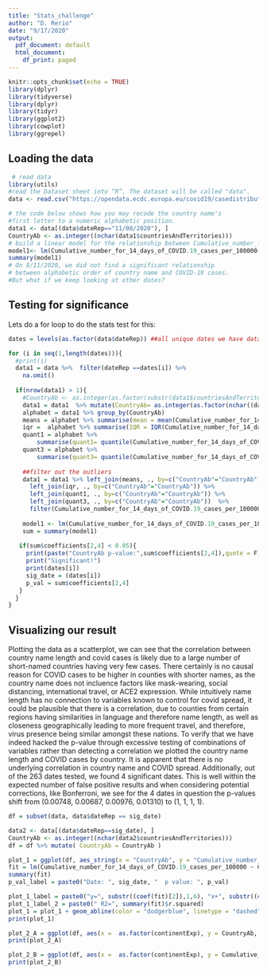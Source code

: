 ---
title: "Stats_challenge"
author: "D. Rerio"
date: "9/17/2020"
output:
  pdf_document: default
  html_document:
    df_print: paged
---

```{r setup, include=FALSE}
knitr::opts_chunk$set(echo = TRUE)
library(dplyr)
library(tidyverse)
library(dplyr)
library(tidyr)
library(ggplot2)
library(cowplot)
library(ggrepel)
```

## Loading the data

```{r}
 # read data
library(utils)
#read the Dataset sheet into “R”. The dataset will be called "data".
data <- read.csv("https://opendata.ecdc.europa.eu/covid19/casedistribution/csv", na.strings = "", fileEncoding = "UTF-8-BOM")

# the code below shows how you may recode the country name's
#first letter to a numeric alphabetic position.
data1 <- data[(data$dateRep=="11/08/2020"), ]
CountryAb <- as.integer((nchar(data1$countriesAndTerritories)))
# build a linear model for the relationship between Cumulative_number_for_14_days_of_COVID.19_ca
model1<- lm(Cumulative_number_for_14_days_of_COVID.19_cases_per_100000~CountryAb, data=data1) 
summary(model1)
# On 8/11/2020, we did not find a significant relationship
# between alphabetic order of country name and COVID-19 cases.
#But what if we keep looking at other dates?
```

## Testing for significance
Lets do a for loop to do the stats test for this:

```{r, message=FALSE}
dates = levels(as.factor(data$dateRep)) ##all unique dates we have data on

for (i in seq(1,length(dates))){
  #print(i)
  data1 = data %>%  filter(dateRep ==dates[i]) %>% 
    na.omit() 
 
  if(nrow(data1) > 1){
    #CountryAb <- as.integer(as.factor(substr(data1$countriesAndTerritories,1,1)))
    data1 = data1  %>% mutate(CountryAb= as.integer(as.factor(nchar((data1$countriesAndTerritories))))) 
    alphabet = data1 %>% group_by(CountryAb)
    means = alphabet %>% summarise(mean = mean(Cumulative_number_for_14_days_of_COVID.19_cases_per_100000))
    iqr =  alphabet %>% summarise(IQR = IQR(Cumulative_number_for_14_days_of_COVID.19_cases_per_100000))
    quant1 = alphabet %>% 
        summarise(quant1= quantile(Cumulative_number_for_14_days_of_COVID.19_cases_per_100000)[2])
    quant3 = alphabet %>%
        summarise(quant3= quantile(Cumulative_number_for_14_days_of_COVID.19_cases_per_100000)[4])
    
    ##filter out the outliers
    data1 = data1 %>% left_join(means, ., by=c("CountryAb"="CountryAb")) %>%
      left_join(iqr, ., by=c("CountryAb"="CountryAb")) %>%
      left_join(quant1, ., by=c("CountryAb"="CountryAb")) %>%
      left_join(quant3, ., by=c("CountryAb"="CountryAb"))  %>%
      filter(Cumulative_number_for_14_days_of_COVID.19_cases_per_100000 > quant1 - IQR*1.5  |Cumulative_number_for_14_days_of_COVID.19_cases_per_100000 < quant3 + IQR*1.5 )
 
    model1 <- lm(Cumulative_number_for_14_days_of_COVID.19_cases_per_100000~CountryAb, data=data1) 
    sum = summary(model1) 
   
   if(sum$coefficients[2,4] < 0.05){
     print(paste("CountryAb p-value:",sum$coefficients[2,4]),quote = F)
     print("Significant!")
     print(dates[i])
     sig_date = (dates[i])
     p_val = sum$coefficients[2,4]
   }
  }
}
```



## Visualizing our result


Plotting the data as a scatterplot, we can see that the correlation between country name length and covid cases is likely due to a large number of short-named countries having very few cases. There certainly is no causal reason for COVID cases to be higher in counties with shorter names, as the country name does not incluence factors like mask-wearing, social distancing, international travel, or ACE2 expression. While intuitively name length has no connection to variables known to control for covid spread, it could be plausible that there is a correlation, due to counties from certain regions having similarities in language and therefore name length, as well as closeness geographically leading to more frequent travel, and therefore, virus presence being similar amongst these nations. To verify that we have indeed hacked the p-value through excessive testing of combinations of variables rather than detecting a correlation we plotted the country name length and COVID cases by country. It is apparent that there is no underlying correlation in country name and COVID spread. Additionally, out of the 263 dates tested, we found 4 significant dates. This is well within the expected number of false positive results and when considering potential corrections, like  Bonferroni, we see for the 4 dates in question the p-values shift from (0.00748, 0.00687, 0.00976, 0.01310) to (1, 1, 1, 1).


```{r}
df = subset(data, data$dateRep == sig_date)

data2 <- data[(data$dateRep==sig_date), ]
CountryAb <- as.integer((nchar(data2$countriesAndTerritories)))
df = df %>% mutate( CountryAb = CountryAb )

plot_1 = ggplot(df, aes_string(x = "CountryAb", y = "Cumulative_number_for_14_days_of_COVID.19_cases_per_100000")) + geom_point() + labs( x = "Number of letters in country name", y = "Covid Cases [cumulative for 14 days]", title = "Correlation between Country name length and COVID Cases") + theme_cowplot()
fit = lm(Cumulative_number_for_14_days_of_COVID.19_cases_per_100000 ~ CountryAb, df)
summary(fit)
p_val_label = paste0("Date: ", sig_date, "  p value: ", p_val)

plot_1_label = paste0("y=", substr((coef(fit)[2]),1,6), "x+", substr((coef(fit)[1]),1,6))
plot_1_label_2 = paste0(" R2=", summary(fit)$r.squared)
plot_1 = plot_1 + geom_abline(color = "dodgerblue", linetype = "dashed", intercept = coef(fit)[1], slope = coef(fit)[2]) + annotate(geom="text", x=25, y=350, label=plot_1_label, color="dodgerblue") + annotate(geom="text", x=25, y=325, label=plot_1_label_2, color="dodgerblue") + annotate(geom="text", x=25, y=300, label=p_val_label, color="orange") + geom_text_repel(mapping = aes_string(label = "countriesAndTerritories"), size = 2.5, color = "gray")
print(plot_1)
```




```{r}
plot_2_A = ggplot(df, aes(x =  as.factor(continentExp), y = CountryAb, color = continentExp)) + geom_boxplot(na.rm = TRUE) + labs( x = "Continent", y = "Number Letters", title = "Country name length") + theme_cowplot()
print(plot_2_A)

plot_2_B = ggplot(df, aes(x =  as.factor(continentExp), y = Cumulative_number_for_14_days_of_COVID.19_cases_per_100000, color = continentExp)) + geom_boxplot(na.rm = TRUE) + labs( x = "Continent", y = "Covid Cases [cumulative for 14 days]", title = "COVID cases") + theme_cowplot()
print(plot_2_B)

```





